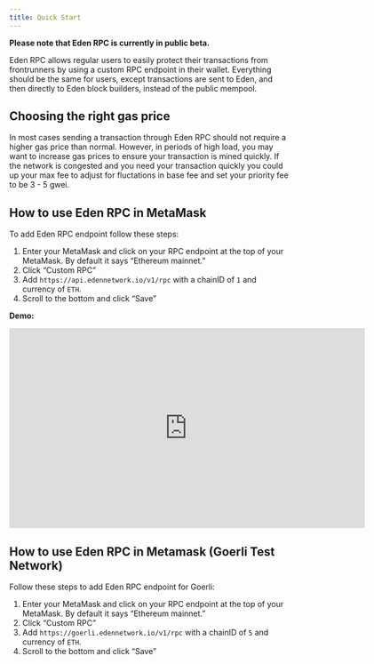 ```yaml
---
title: Quick Start
---
```



**Please note that Eden RPC is currently in public beta.**

Eden RPC allows regular users to easily protect their transactions from frontrunners by using a custom RPC endpoint in their wallet. Everything should be the same for users, except transactions are sent to Eden, and then directly to Eden block builders, instead of the public mempool.

<AddEdenRpc />

## Choosing the right gas price

In most cases sending a transaction through Eden RPC should not require a higher gas price than normal. However, in periods of high load, you may want to increase gas prices to ensure your transaction is mined quickly. If the network is congested and you need your transaction quickly you could up your max fee to adjust for fluctations in base fee and set your priority fee to be 3 - 5 gwei.

## How to use Eden RPC in MetaMask

To add Eden RPC endpoint follow these steps:

1. Enter your MetaMask and click on your RPC endpoint at the top of your MetaMask. By default it says “Ethereum mainnet.”
2. Click “Custom RPC”
3. Add `https://api.edennetwork.io/v1/rpc` with a chainID of `1` and currency of `ETH`.
4. Scroll to the bottom and click “Save”

**Demo:**

<iframe
  src="https://player.vimeo.com/video/650843505?h=11493b491e"
  width="640"
  height="360"
  frameborder="0"
  allow="autoplay; fullscreen; picture-in-picture"
  allowfullscreen
></iframe>

## How to use Eden RPC in Metamask (Goerli Test Network)

Follow these steps to add Eden RPC endpoint for Goerli:

1. Enter your MetaMask and click on your RPC endpoint at the top of your MetaMask. By default it says “Ethereum mainnet.”
2. Click “Custom RPC”
3. Add `https://goerli.edennetwork.io/v1/rpc` with a chainID of `5` and currency of `ETH`.
4. Scroll to the bottom and click “Save”
